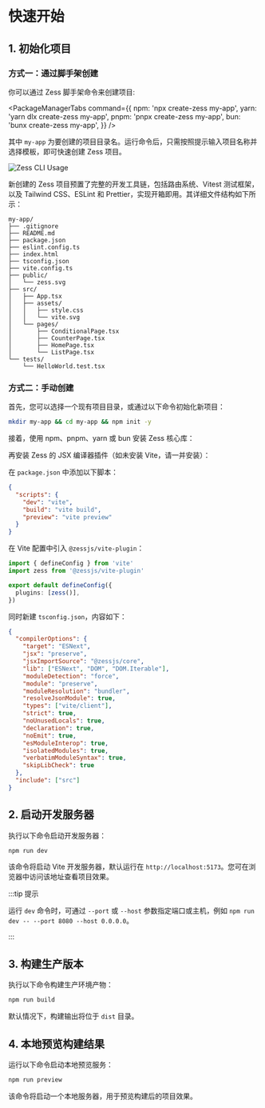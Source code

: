 # 快速开始


## 1. 初始化项目

### 方式一：通过脚手架创建

你可以通过 Zess 脚手架命令来创建项目:

<PackageManagerTabs
  command={{
    npm: 'npx create-zess my-app',
    yarn: 'yarn dlx create-zess my-app',
    pnpm: 'pnpx create-zess my-app',
    bun: 'bunx create-zess my-app',
  }}
/>

其中 `my-app` 为要创建的项目目录名。运行命令后，只需按照提示输入项目名称并选择模板，即可快速创建 Zess 项目。

<img
  src="https://pic1.imgdb.cn/item/68d2c7b7c5157e1a882be39f.gif"
  alt="Zess CLI Usage"
/>

新创建的 Zess 项目预置了完整的开发工具链，包括路由系统、Vitest 测试框架，以及 Tailwind CSS、ESLint 和 Prettier，实现开箱即用。其详细文件结构如下所示：

```text
my-app/
├── .gitignore
├── README.md
├── package.json
├── eslint.config.ts
├── index.html
├── tsconfig.json
├── vite.config.ts
├── public/
│   └── zess.svg
├── src/
│   ├── App.tsx
│   ├── assets/
│   │   ├── style.css
│   │   └── vite.svg
│   └── pages/
│       ├── ConditionalPage.tsx
│       ├── CounterPage.tsx
│       ├── HomePage.tsx
│       └── ListPage.tsx
└── tests/
    └── HelloWorld.test.tsx
```

### 方式二：手动创建

首先，您可以选择一个现有项目目录，或通过以下命令初始化新项目：

```bash
mkdir my-app && cd my-app && npm init -y
```

接着，使用 npm、pnpm、yarn 或 bun 安装 Zess 核心库：

<PackageManagerTabs command="install @zessjs/core" />

再安装 Zess 的 JSX 编译器插件（如未安装 Vite，请一并安装）：

<PackageManagerTabs command="install @zessjs/vite-plugin -D" />

在 `package.json` 中添加以下脚本：

```json
{
  "scripts": {
    "dev": "vite",
    "build": "vite build",
    "preview": "vite preview"
  }
}
```

在 Vite 配置中引入 `@zessjs/vite-plugin`：

```ts title="vite.config.ts"
import { defineConfig } from 'vite'
import zess from '@zessjs/vite-plugin'

export default defineConfig({
  plugins: [zess()],
})
```

同时新建 `tsconfig.json`，内容如下：

```json
{
  "compilerOptions": {
    "target": "ESNext",
    "jsx": "preserve",
    "jsxImportSource": "@zessjs/core",
    "lib": ["ESNext", "DOM", "DOM.Iterable"],
    "moduleDetection": "force",
    "module": "preserve",
    "moduleResolution": "bundler",
    "resolveJsonModule": true,
    "types": ["vite/client"],
    "strict": true,
    "noUnusedLocals": true,
    "declaration": true,
    "noEmit": true,
    "esModuleInterop": true,
    "isolatedModules": true,
    "verbatimModuleSyntax": true,
    "skipLibCheck": true
  },
  "include": ["src"]
}
```

## 2. 启动开发服务器

执行以下命令启动开发服务器：

```bash
npm run dev
```

该命令将启动 Vite 开发服务器，默认运行在 `http://localhost:5173`。您可在浏览器中访问该地址查看项目效果。

:::tip 提示

运行 `dev` 命令时，可通过 `--port` 或 `--host` 参数指定端口或主机，例如 `npm run dev -- --port 8080 --host 0.0.0.0`。

:::

## 3. 构建生产版本

执行以下命令构建生产环境产物：

```bash
npm run build
```

默认情况下，构建输出将位于 `dist` 目录。

## 4. 本地预览构建结果

运行以下命令启动本地预览服务：

```bash
npm run preview
```

该命令将启动一个本地服务器，用于预览构建后的项目效果。
